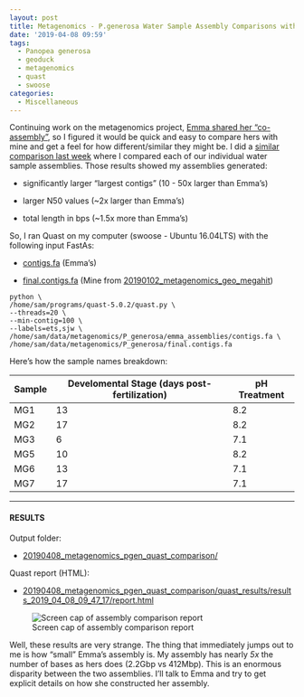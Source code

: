 ```yaml
---
layout: post
title: Metagenomics - P.generosa Water Sample Assembly Comparisons with Quast
date: '2019-04-08 09:59'
tags:
  - Panopea generosa
  - geoduck
  - metagenomics
  - quast
  - swoose
categories:
  - Miscellaneous
---
```

Continuing work on the metagenomics project, [Emma shared her "co-assembly"](https://github.com/RobertsLab/resources/issues/647), so I figured it would be quick and easy to compare hers with mine and get a feel for how different/similar they might be. I did a [similar comparison last week](https://robertslab.github.io/sams-notebook/2019/04/03/Metagenomics-Geoduck-Water-Sample-Assembly-Comparisons-with-MetaQuast.html) where I compared each of our individual water sample assemblies. Those results showed my assemblies generated:

- significantly larger "largest contigs" (10 - 50x larger than Emma's)

- larger N50 values (~2x larger than Emma's)

- total length in bps (~1.5x more than Emma's)

So, I ran Quast on my computer (swoose - Ubuntu 16.04LTS) with the following input FastAs:

- [contigs.fa](http://eagle.fish.washington.edu/oyster/metagenomics_2019/contigs.fa) (Emma's)

- [final.contigs.fa](http://gannet.fish.washington.edu/Atumefaciens/20190102_metagenomics_geo_megahit/megahit_out/final.contigs.fa) (Mine from [20190102_metagenomics_geo_megahit](https://robertslab.github.io/sams-notebook/2019/01/02/Metagenome-Assembly-P.generosa-Water-Sample-HiSeqX-Data-Using-Megahit.html))

```shell
python \
/home/sam/programs/quast-5.0.2/quast.py \
--threads=20 \
--min-contig=100 \
--labels=ets,sjw \
/home/sam/data/metagenomics/P_generosa/emma_assemblies/contigs.fa \
/home/sam/data/metagenomics/P_generosa/final.contigs.fa
```

Here's how the sample names breakdown:

| Sample | Develomental Stage (days post-fertilization) | pH Treatment |
|--------|-------------------------|--------------|
| MG1    | 13                      | 8.2          |
| MG2    | 17                      | 8.2          |
| MG3    | 6                       | 7.1          |
| MG5    | 10                      | 8.2          |
| MG6    | 13                      | 7.1          |
| MG7    | 17                      | 7.1          |

---

#### RESULTS

Output folder:

- [20190408_metagenomics_pgen_quast_comparison/](http://gannet.fish.washington.edu/Atumefaciens/20190408_metagenomics_pgen_quast_comparison/)

Quast report (HTML):

- [20190408_metagenomics_pgen_quast_comparison/quast_results/results_2019_04_08_09_47_17/report.html](http://gannet.fish.washington.edu/Atumefaciens/20190408_metagenomics_pgen_quast_comparison/quast_results/results_2019_04_08_09_47_17/report.html)


![Screen cap of assembly comparison report](https://github.com/RobertsLab/sams-notebook/blob/master/images/screencaps/20190408_metagenomics_pgen_quast-01.png?raw=true)

Well, these results are very strange. The thing that immediately jumps out to me is how "small" Emma's assembly is. My assembly has nearly _5x_ the number of bases as hers does (2.2Gbp vs 412Mbp). This is an enormous disparity between the two assemblies. I'll talk to Emma and try to get explicit details on how she constructed her assembly.
